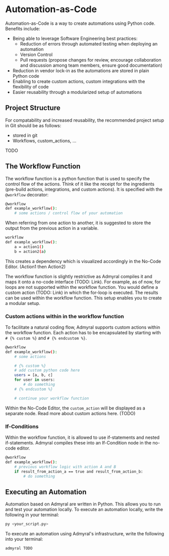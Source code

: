 
# Automation-as-Code

Automation-as-Code is a way to create automations using Python code. Benefits include:

-   Being able to leverage Software Engineering best practices:
    -   Reduction of errors through automated testing when deploying an automation
    -   Version Control
    -   Pull requests (propose changes for review, encourage collaboration and discussion among team members, ensure good documentation)
-   Reduction in vendor lock-in as the automations are stored in plain Python code
-   Enabling to create custom actions, custom integrations with the flexibility of code
-   Easier reusability through a modularized setup of automations

## Project Structure

For compatability and increased reusability, the recommended project setup in Git should be as follows:

<FileTree>
	<FileTree.Folder name="admyral" defaultOpen>
		<FileTree.File name="__init__.py" />
		<FileTree.File name="access_review.py" />
		<FileTree.File name="phishing_automation.py" />
		<FileTree.Folder name="investigation_workflows" defaultOpen>
			<FileTree.File name="workflow1.py" />
			<FileTree.File name="workflow2.py" />
			<FileTree.File name="workflow3.py" />
		</FileTree.Folder>
	</FileTree.Folder>
</FileTree>

-   stored in git
-   Workflows, custom_actions, ...

TODO

## The Workflow Function

The workflow function is a python function that is used to specify the control flow of the actions. Think of it like the receipt for the ingredients (pre-build actions, integrations, and custom actions).
It is specified with the `@workflow` decorator:

```bash
@workflow
def example_workflow():
    # some actions / control flow of your automation
```

When referring from one action to another, it is suggested to store the output from the previous action in a variable.

```bash
workflow
def example_workflow():
    a = action1()
    b = action2(a)
```

This creates a dependency which is visualized accordingly in the No-Code Editor. (Action1 then Action2)

The workflow function is slightly restrictive as Admyral compiles it and maps it onto a no-code interface (TODO: Link). For example, as of now, for loops are not supported within the workflow function.
You would define a custom action (TODO: Link) in which the for-loop is executed. The results can be used within the workflow function. This setup enables you to create a modular setup.

### Custom actions within in the workflow function

To facilitate a natural coding flow, Admyral supports custom actions within the workflow function. Each action has to be encapsulated by starting with `# {% custom %}` and `# {% endcustom %}`.

```bash
@workflow
def example_workflow():
    # some actions

    # {% custom %}
    # add custom python code here
    users = [a, b, c]
    for user in users:
        # do something
    # {% endcustom %}

    # continue your workflow function
```

Within the No-Code Editor, the `custom_action` will be displayed as a separate node. Read more about custom actions here. (TODO)

### If-Conditions

Within the workflow function, it is allowed to use if-statements and nested if-statements. Admyral compiles these into an If-Condition node in the no-code editor.

```bash
@workflow
def example_workflow():
    # previous workflow logic with action A and B
    if result_from_action_a == true and result_from_action_b:
        # do something
```

## Executing an Automation

Automation based on Admyral are written in Python. This allows you to run and test your automation locally.
To execute an automation locally, write the following in your terminal:

```bash
py <your_script.py>
```

To execute an automation using Admyral's infrastructure, write the following into your terminal:

```bash
admyral TODO
```

